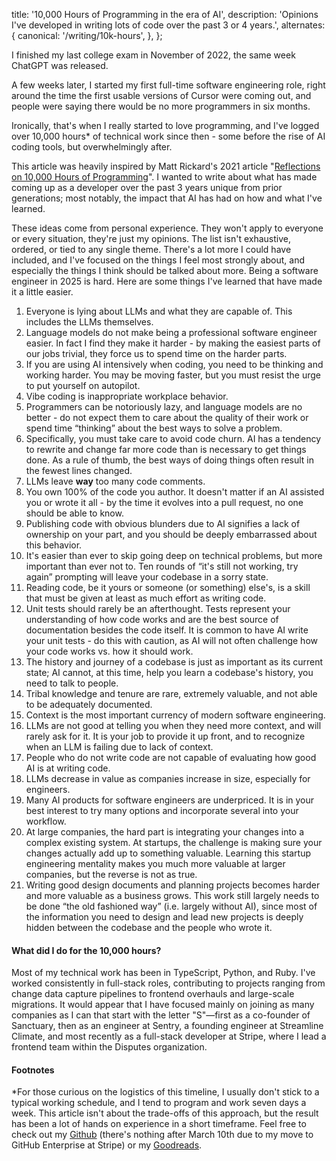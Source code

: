 
  title: '10,000 Hours of Programming in the era of AI',
  description:
    'Opinions I\'ve developed in writing lots of code over the past 3 or 4 years.',
  alternates: {
    canonical: '/writing/10k-hours',
  },
};

<ArticleHeader title="10,000 Hours of Programming in the era of AI" publishedDate="July 4th, 2025" />

I finished my last college exam in November of 2022, the same week ChatGPT was released.

A few weeks later, I started my first full-time software engineering role,
right around the time the first usable versions of Cursor were coming out,
and people were saying there would be no more programmers in six months.

Ironically, that's when I really started to love programming, and
I've logged over 10,000 hours* of technical work since then - some
before the rise of AI coding tools, but overwhelmingly after.

This article was heavily inspired by Matt Rickard's 2021 article 
"[Reflections on 10,000 Hours of Programming]([https://mattrickard.com/reflections-on-10-000-hours-of-programming](https://mattrickard.com/reflections-on-10-000-hours-of-programming))".
I wanted to write about what has made coming up as a developer over the past 3 years
unique from prior generations; most notably, the impact that AI has had on how and what I've learned.

These ideas come from personal experience. They won't apply to everyone or every situation,
they're just my opinions. The list isn't exhaustive, ordered, or tied to any single theme.
There's a lot more I could have included, and I've focused on the things I feel most
strongly about, and especially the things I think should be talked about more. Being a
software engineer in 2025 is hard. Here are some things I've learned that have made it a little easier.

1. Everyone is lying about LLMs and what they are capable of. 
This includes the LLMs themselves.
2. Language models do not make being a professional software engineer easier.
In fact I find they make it harder - by making the easiest parts of our jobs trivial,
they force us to spend time on the harder parts.
3. If you are using AI intensively when coding, you need to be
thinking and working harder. You may be moving faster, but you must
resist the urge to put yourself on autopilot.
4. Vibe coding is inappropriate workplace behavior.
5. Programmers can be notoriously lazy, and language models are no better - do
not expect them to care about the quality of their work or spend time
“thinking” about the best ways to solve a problem.
6. Specifically, you must take care to avoid code churn.
AI has a tendency to rewrite and change far more code than is
necessary to get things done. As a rule of thumb, the best
ways of doing things often result in the fewest lines changed.
7. LLMs leave **way** too many code comments.
8. You own 100% of the code you author. It doesn't matter if an
AI assisted you or wrote it all - by the time it evolves into a pull
request, no one should be able to know.
9. Publishing code with obvious blunders due to AI signifies a lack
of ownership on your part, and you should be deeply embarrassed about this behavior.
10. It's easier than ever to skip going deep on technical problems,
but more important than ever not to. Ten rounds of “it's still not working,
try again” prompting will leave your codebase in a sorry state.
11. Reading code, be it yours or someone (or something) else's,
is a skill that must be given at least as much effort as writing code.
12. Unit tests should rarely be an afterthought. Tests represent your
understanding of how code works and are the best source of documentation
besides the code itself. It is common to have AI write your unit tests - do
this with caution, as AI will not often challenge how your code works vs. how it should work.
13. The history and journey of a codebase is just as important as its current
state; AI cannot, at this time, help you learn a codebase's history, you need to talk to people.
14. Tribal knowledge and tenure are rare, extremely valuable, and not able to be adequately documented.
15. Context is the most important currency of modern software engineering.
16. LLMs are not good at telling you when they need more context, and will
rarely ask for it. It is your job to provide it up front, and to recognize
when an LLM is failing due to lack of context.
17. People who do not write code are not capable of evaluating how good AI is at writing code.
18. LLMs decrease in value as companies increase in size, especially for engineers.
19. Many AI products for software engineers are underpriced. It is in your best
interest to try many options and incorporate several into your workflow.
20. At large companies, the hard part is integrating your changes into a complex
existing system. At startups, the challenge is making sure your changes actually
add up to something valuable. Learning this startup engineering mentality makes
you much more valuable at larger companies, but the reverse is not as true.
21. Writing good design documents and planning projects becomes harder and more
valuable as a business grows. This work still largely needs to be done “the old fashioned way”
(i.e. largely without AI), since most of the information you need to design and lead new
projects is deeply hidden between the codebase and the people who wrote it.

#### What did I do for the 10,000 hours?
Most of my technical work has been in TypeScript, Python, and Ruby.
I've worked consistently in full-stack roles,
contributing to projects ranging from change data capture pipelines
to frontend overhauls and large-scale migrations. It would appear that
I have focused mainly on joining as many companies as I can that start with
the letter "S"—first as a co-founder of Sanctuary, then as an engineer at Sentry,
a founding engineer at Streamline Climate, and most recently as a full-stack developer
at Stripe, where I lead a frontend team within the Disputes organization.

#### Footnotes
\*For those curious on the logistics of this timeline, I usually don't stick to a
typical working schedule, and I tend to program and work seven days a week.
This article isn't about the trade-offs of this approach, but the result has
been a lot of hands on experience in a short timeframe. Feel free to check
out my [Github](https://github.com/EricHasegawa)
(there's nothing after March 10th due to my move to GitHub Enterprise at Stripe)
or my [Goodreads](https://www.goodreads.com/user/show/137867556-eric-hasegawa).
